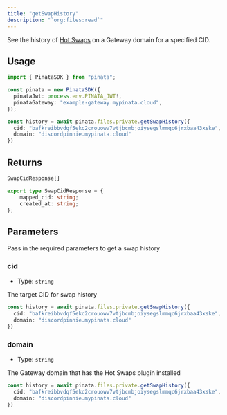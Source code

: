 ```yaml
---
title: "getSwapHistory"
description: "`org:files:read`"
---
```


See the history of [Hot Swaps](/gateways/plugins/hot-swaps) on a Gateway domain for a specified CID.

## Usage

```typescript
import { PinataSDK } from "pinata";

const pinata = new PinataSDK({
  pinataJwt: process.env.PINATA_JWT!,
  pinataGateway: "example-gateway.mypinata.cloud",
});

const history = await pinata.files.private.getSwapHistory({
  cid: "bafkreibbvdqf5ekc2crouowv7vtjbcmbjoiysegslmmqc6jrxbaa43xske",
  domain: "discordpinnie.mypinata.cloud"
})
```

## Returns

```typescript
SwapCidResponse[]

export type SwapCidResponse = {
	mapped_cid: string;
	created_at: string;
};
```

## Parameters

Pass in the required parameters to get a swap history

### cid

- Type: `string`

The target CID for swap history

```typescript {2}
const history = await pinata.files.private.getSwapHistory({
  cid: "bafkreibbvdqf5ekc2crouowv7vtjbcmbjoiysegslmmqc6jrxbaa43xske",
  domain: "discordpinnie.mypinata.cloud"
})
```

### domain

- Type: `string`

The Gateway domain that has the Hot Swaps plugin installed

```typescript {3}
const history = await pinata.files.private.getSwapHistory({
  cid: "bafkreibbvdqf5ekc2crouowv7vtjbcmbjoiysegslmmqc6jrxbaa43xske",
  domain: "discordpinnie.mypinata.cloud"
})
```
